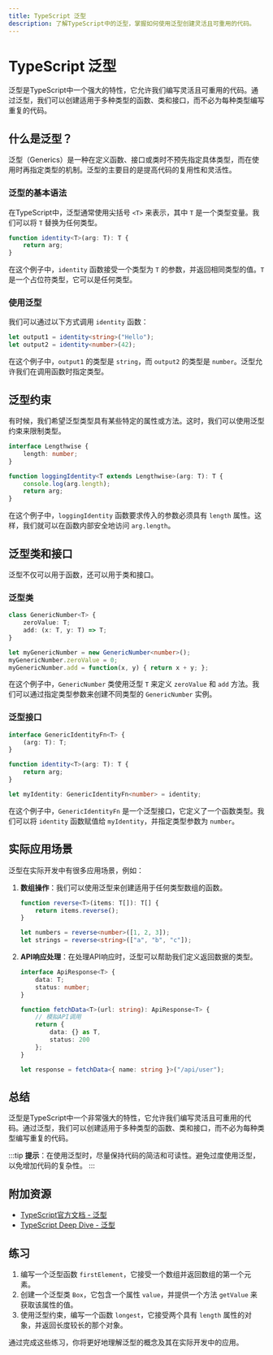 ```yaml
---
title: TypeScript 泛型
description: 了解TypeScript中的泛型，掌握如何使用泛型创建灵活且可重用的代码。
---
```


# TypeScript 泛型

泛型是TypeScript中一个强大的特性，它允许我们编写灵活且可重用的代码。通过泛型，我们可以创建适用于多种类型的函数、类和接口，而不必为每种类型编写重复的代码。

## 什么是泛型？

泛型（Generics）是一种在定义函数、接口或类时不预先指定具体类型，而在使用时再指定类型的机制。泛型的主要目的是提高代码的复用性和灵活性。

### 泛型的基本语法

在TypeScript中，泛型通常使用尖括号 `<T>` 来表示，其中 `T` 是一个类型变量。我们可以将 `T` 替换为任何类型。

```typescript
function identity<T>(arg: T): T {
    return arg;
}
```

在这个例子中，`identity` 函数接受一个类型为 `T` 的参数，并返回相同类型的值。`T` 是一个占位符类型，它可以是任何类型。

### 使用泛型

我们可以通过以下方式调用 `identity` 函数：

```typescript
let output1 = identity<string>("Hello");
let output2 = identity<number>(42);
```

在这个例子中，`output1` 的类型是 `string`，而 `output2` 的类型是 `number`。泛型允许我们在调用函数时指定类型。

## 泛型约束

有时候，我们希望泛型类型具有某些特定的属性或方法。这时，我们可以使用泛型约束来限制类型。

```typescript
interface Lengthwise {
    length: number;
}

function loggingIdentity<T extends Lengthwise>(arg: T): T {
    console.log(arg.length);
    return arg;
}
```

在这个例子中，`loggingIdentity` 函数要求传入的参数必须具有 `length` 属性。这样，我们就可以在函数内部安全地访问 `arg.length`。

## 泛型类和接口

泛型不仅可以用于函数，还可以用于类和接口。

### 泛型类

```typescript
class GenericNumber<T> {
    zeroValue: T;
    add: (x: T, y: T) => T;
}

let myGenericNumber = new GenericNumber<number>();
myGenericNumber.zeroValue = 0;
myGenericNumber.add = function(x, y) { return x + y; };
```

在这个例子中，`GenericNumber` 类使用泛型 `T` 来定义 `zeroValue` 和 `add` 方法。我们可以通过指定类型参数来创建不同类型的 `GenericNumber` 实例。

### 泛型接口

```typescript
interface GenericIdentityFn<T> {
    (arg: T): T;
}

function identity<T>(arg: T): T {
    return arg;
}

let myIdentity: GenericIdentityFn<number> = identity;
```

在这个例子中，`GenericIdentityFn` 是一个泛型接口，它定义了一个函数类型。我们可以将 `identity` 函数赋值给 `myIdentity`，并指定类型参数为 `number`。

## 实际应用场景

泛型在实际开发中有很多应用场景，例如：

1. **数组操作**：我们可以使用泛型来创建适用于任何类型数组的函数。

    ```typescript
    function reverse<T>(items: T[]): T[] {
        return items.reverse();
    }

    let numbers = reverse<number>([1, 2, 3]);
    let strings = reverse<string>(["a", "b", "c"]);
    ```

2. **API响应处理**：在处理API响应时，泛型可以帮助我们定义返回数据的类型。

    ```typescript
    interface ApiResponse<T> {
        data: T;
        status: number;
    }

    function fetchData<T>(url: string): ApiResponse<T> {
        // 模拟API调用
        return {
            data: {} as T,
            status: 200
        };
    }

    let response = fetchData<{ name: string }>("/api/user");
    ```

## 总结

泛型是TypeScript中一个非常强大的特性，它允许我们编写灵活且可重用的代码。通过泛型，我们可以创建适用于多种类型的函数、类和接口，而不必为每种类型编写重复的代码。

:::tip
**提示**：在使用泛型时，尽量保持代码的简洁和可读性。避免过度使用泛型，以免增加代码的复杂性。
:::

## 附加资源

- [TypeScript官方文档 - 泛型](https://www.typescriptlang.org/docs/handbook/generics.html)
- [TypeScript Deep Dive - 泛型](https://basarat.gitbook.io/typescript/type-system/generics)

## 练习

1. 编写一个泛型函数 `firstElement`，它接受一个数组并返回数组的第一个元素。
2. 创建一个泛型类 `Box`，它包含一个属性 `value`，并提供一个方法 `getValue` 来获取该属性的值。
3. 使用泛型约束，编写一个函数 `longest`，它接受两个具有 `length` 属性的对象，并返回长度较长的那个对象。

通过完成这些练习，你将更好地理解泛型的概念及其在实际开发中的应用。
